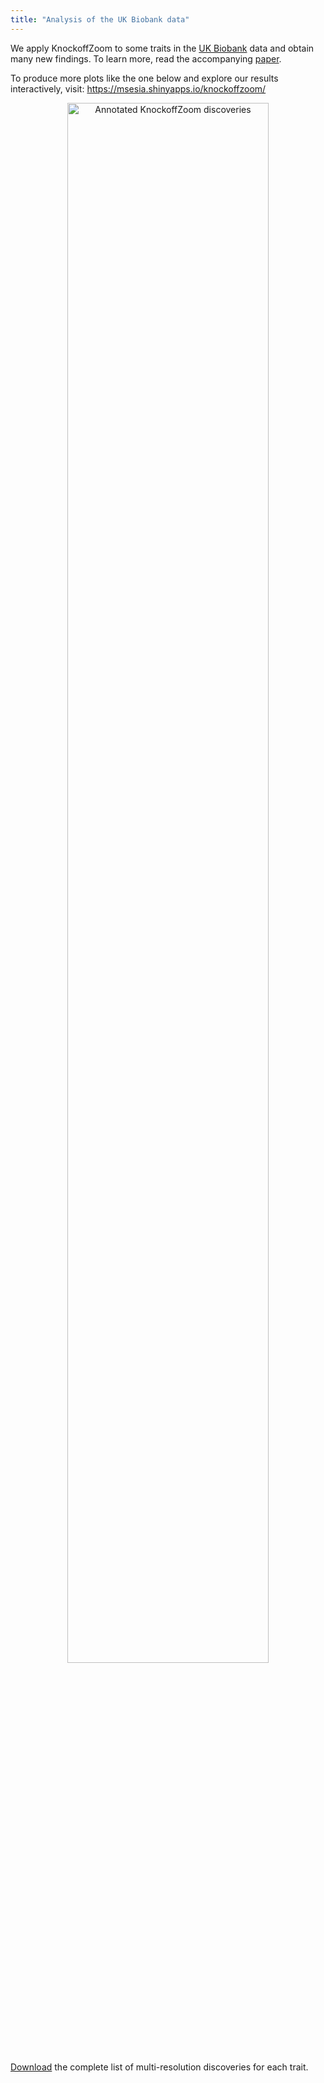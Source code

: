 ```yaml
---
title: "Analysis of the UK Biobank data"
---
```


<head>
<!-- Global site tag (gtag.js) - Google Analytics -->
<script async src="https://www.googletagmanager.com/gtag/js?id=UA-110810441-3"></script>
<script>
  window.dataLayer = window.dataLayer || [];
  function gtag(){dataLayer.push(arguments);}
  gtag('js', new Date());

  gtag('config', 'UA-110810441-3');
</script>
</head> 

We apply KnockoffZoom to some traits in the <a target="_blank" href="https://www.ukbiobank.ac.uk/">UK Biobank</a> data and obtain many new findings. To learn more, read the accompanying <a target="_blank" href="https://www.biorxiv.org/content/10.1101/631390v1">paper</a>.

To produce more plots like the one below and explore our results interactively, visit: <a target="_blank" href="https://msesia.shinyapps.io/knockoffzoom/">https://msesia.shinyapps.io/knockoffzoom/</a>

<p style="text-align:center;">
<img src="images/annotations.png" alt="Annotated KnockoffZoom discoveries"
	title="Annotated KnockoffZoom discoveries" width="80%" height="80%" />
</p>

<a target="_blank" href="data/ukb_discoveries.zip">Download</a> the complete list of multi-resolution discoveries for each trait.
